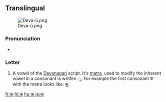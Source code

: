 ==Translingual==
[[File:Deva-ū.png|thumb]]

===Pronunciation===
* {{IPA|/uː/|lang=mul}}

===Letter===
{{mul-deva|ū}}

# A vowel of the [[Devanagari]] script.  It's [[matra]], used to modify the inherent vowel in a consonant is written &#x0942;.  For example the first consonant क with the matra looks like: कू.

[[fr:ऊ]]
[[hi:ऊ]]
[[hu:ऊ]]
[[ja:ऊ]]